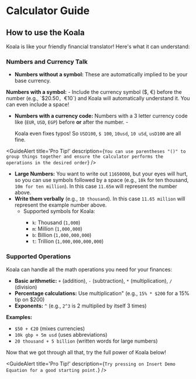 

<BackButton previousPage='/guides' />

<div className="pt-8 pb-32 prose m-auto dark:prose-invert">

# Calculator Guide

## How to use the <AppIcon className='bg-zinc-950 rounded-lg w-5 h-5 inline' /> Koala

<AppIcon className='bg-zinc-950 rounded-lg w-5 h-5 inline' /> Koala is like your
friendly financial translator! Here's what it can understand:

### Numbers and Currency Talk

- **Numbers without a symbol:** These are automatically implied to be your base currency.

<CalculatorBlock hideButtons small preset='1000' />

**Numbers with a symbol:** - Include the currency symbol ($, €) before the
number (e.g., `$20.50`, `€10`) and <AppIcon className='bg-zinc-950 rounded-lg w-5 h-5 inline' /> Koala will automatically understand it. You can even include a space!

<CalculatorBlock hideButtons small preset='$1000' />

- **Numbers with a currency code:** Numbers with a 3 letter currency code like
  (`EUR`, `USD`, `EGP`) before **or** after the number. -

  <AppIcon className='bg-zinc-950 rounded-lg w-5 h-5 inline' /> Koala even fixes
  typos! So `USD100`, `$ 100`, `10usd`, `10 uSd`, `usD100` are all fine.

<CalculatorBlock hideButtons small preset='1000 usd' />

<GuideAlert
  title='Pro Tip!'
  description={`You can use parentheses "()" to group things together and ensure the calculator performs the operations in the desired order`}
/>

- **Large Numbers:** You want to write out `11650000`, but your eyes will hurt,
  so you can use symbols followed by a space (e.g., `10k` for ten thousand,
  `10m for ten million`). In this case `11.65m` will represent the number above.
- **Write them verbally** (e.g., `10 thousand`). In this case `11.65 million` will
  represent the example number above.
  - Supported symbols for <AppIcon className='bg-zinc-950 rounded-lg w-5 h-5 inline' /> Koala:
    - `k`: Thousand (`1,000`)
    - `m`: Million (`1,000,000`)
    - `b`: Billion (`1,000,000,000`)
    - `t`: Trillion (`1,000,000,000,000`)

<CalculatorBlock hideButtons small preset='1k usd + 10 million usd' />

### Supported Operations

<AppIcon className='bg-zinc-950 rounded-lg w-5 h-5 inline' /> Koala can handle all
the math operations you need for your finances:

- **Basic arithmetic:** `+` (addition), `-` (subtraction), `*` (multiplication), `/` (division)
- **Percentage calculations:** Use multiplication" (e.g., `15% * $200` for a 15% tip on $200)
- **Exponents:** `^` (e.g., `2^3` is 2 multiplied by itself 3 times)

**Examples:**

- `$50 + €20` (mixes currencies)
- `10k gbp + 5m usd` (uses abbreviations)
- `20 thousand + 5 billion` (written words for large numbers)

Now that we got through all that, try the full power of <AppIcon className='bg-zinc-950 rounded-lg w-5 h-5 inline' /> Koala below!

<GuideAlert
  title='Pro Tip!'
  description={`Try pressing on Insert Demo Equation for a good starting point.`}
/>

<CalculatorBlock small />

</div>
